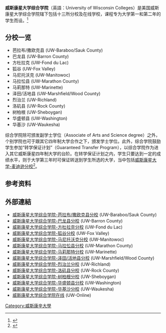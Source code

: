 {{Infobox University
|name        = 威斯康星大学综合大学
| native_name = University of Wisconsin Colleges
|SealImage   = 
|SealInfo    = |
|Motto       = |
|Established = |
|Type        = 國立，[[綜合大學|綜合大學]]|
|President   = |
|Location    = {{USA}}[[威斯康星州|威斯康星州]]各處|
|Campus      = 市區|
|AreaTotal   = |
|Department  = 13所子學校|
|Faculty             =|
|Professor           = |
|Associate Professor = |
|Assistant Professor = |
|Lecturer            = |
|Student             = |
|Undergraduate       = |
|Postgraduate        = |
|Website             = http://www.uwc.edu|{{dead link|date=2017年12月 |bot=InternetArchiveBot |fix-attempted=yes }}
|Celebration         = |
}}
'''威斯康星大学综合学院'''（英語：University of Wisconsin Colleges）是美国威斯康星大学综合学院辖下包括十三所分校及在线学校，课程专为大学第一和第二年的学生而设。<ref>{{Cite web |url=http://uwex.uwc.edu/about/ |title=About University of Wisconsin Colleges and UW-Extension |access-date=2010-09-09 |archive-url=https://web.archive.org/web/20101119084722/http://www.uwex.uwc.edu/about/ |archive-date=2010-11-19 |dead-url=yes }}</ref>

==分校一览==
*芭拉布/撒欧克县 (UW-Baraboo/Sauk County)
*巴龙县 (UW-Barron County)
*方杜拉克 (UW-Fond du Lac)
*狐谷 (UW-Fox Valley)
*马尼托沃克 (UW-Manitowoc)
*马拉忪县 (UW-Marathon County)
*马莉那特 (UW-Marinette)
*泽田/活地县 (UW-Marshfield/Wood County)
*烈治兰 (UW-Richland)
*洛矶县 (UW-Rock County)
*树柏根 (UW-Sheboygan)
*华盛顿县 (UW-Washington)
*华基沙 (UW-Waukesha)

综合学院除可颁发副学士学位（Associate of Arts and Science degree）之外，个别学院也可于跟其它四年制大学合作之下，颁发学士学位。此外，综合学院鼓励学生参加“转学保证计划”（Guaranteed Transfer Program），以综合学院作为进入其它威斯康星四年制大学的台阶。在转学保证计划之内，学生只要达到一定的成绩水平，则于大学第三年时可保证转送到学生所选的大学，当中包括[[威斯康辛大学|威斯康星大学-麦迪逊分校]]<ref>{{Cite web |url=http://www.uwc.edu/transfer/guarantee/ |title=UW Colleges: Guaranteed Transfer Program |access-date=2010-09-09 |archive-date=2012-11-19 |archive-url=https://web.archive.org/web/20121119071542/http://www.uwc.edu/transfer/guarantee/ |dead-url=no }}</ref>。

== 参考资料 ==
{{reflist}}

==外部連結==
*[http://www.baraboo.uwc.edu/ 威斯康星大学综合学院-芭拉布/撒欧克县分校] {{Wayback|url=http://www.baraboo.uwc.edu/ |date=20190610152726 }} (UW-Baraboo/Sauk County)
*[https://web.archive.org/web/20100610203945/http://barron.uwc.edu/ 威斯康星大学综合学院-巴龙县分校] (UW-Barron County)
*[http://www.fdl.uwc.edu/ 威斯康星大学综合学院-方杜拉克分校] {{Wayback|url=http://www.fdl.uwc.edu/ |date=20181123052013 }} (UW-Fond du Lac)
*[http://www.uwfox.uwc.edu/ 威斯康星大学综合学院-狐谷分校] {{Wayback|url=http://www.uwfox.uwc.edu/ |date=20190101065843 }} (UW-Fox Valley)
*[https://web.archive.org/web/20100611223854/http://manitowoc.uwc.edu/ 威斯康星大学综合学院-马尼托沃克分校] (UW-Manitowoc)
*[https://web.archive.org/web/20100613165909/http://uwmc.uwc.edu/ 威斯康星大学综合学院-马拉忪县分校] (UW-Marathon County)
*[https://web.archive.org/web/20100608220620/http://www.marinette.uwc.edu/ 威斯康星大学综合学院-马莉那特分校] (UW-Marinette)
*[https://web.archive.org/web/20100609161314/http://marshfield.uwc.edu/ 威斯康星大学综合学院-泽田/活地县分校] (UW-Marshfield/Wood County)
*[http://www.richland.uwc.edu/ 威斯康星大学综合学院-烈治兰分校] {{Wayback|url=http://www.richland.uwc.edu/ |date=20190609205710 }} (UW-Richland)
*[http://rock.uwc.edu/ 威斯康星大学综合学院-洛矶县分校] {{Wayback|url=http://rock.uwc.edu/ |date=20190709014325 }} (UW-Rock County)
*[https://web.archive.org/web/20100610023006/http://sheboygan.uwc.edu// 威斯康星大学综合学院-树柏根分校] (UW-Sheboygan)
*[http://washington.uwc.edu/ 威斯康星大学综合学院-华盛顿县分校] {{Wayback|url=http://washington.uwc.edu/ |date=20190510204000 }} (UW-Washington)
*[http://waukesha.uwc.edu/ 威斯康星大学综合学院-华基沙分校] {{Wayback|url=http://waukesha.uwc.edu/ |date=20190510201043 }} (UW-Waukesha)
*[http://online.uwc.edu/ 威斯康星大学综合学院在线] {{Wayback|url=http://online.uwc.edu/ |date=20210227064920 }} (UW-Online)

{{威斯康星州的學院和大學}}
[[Category:威斯康辛大學|Category:威斯康辛大學]]